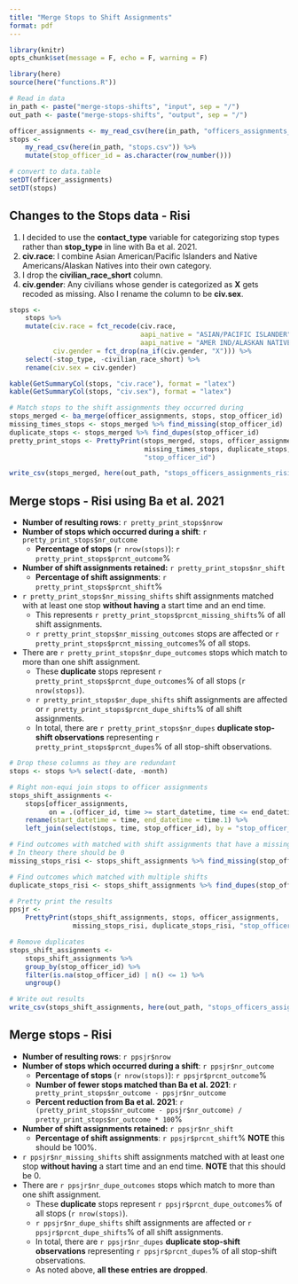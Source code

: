 ```yaml
---
title: "Merge Stops to Shift Assignments"
format: pdf
---
```


```r
library(knitr)
opts_chunk$set(message = F, echo = F, warning = F)

library(here)
source(here("functions.R"))

# Read in data
in_path <- paste("merge-stops-shifts", "input", sep = "/")
out_path <- paste("merge-stops-shifts", "output", sep = "/")

officer_assignments <- my_read_csv(here(in_path, "officers_assignments_risi.csv"))
stops <-
    my_read_csv(here(in_path, "stops.csv")) %>%
    mutate(stop_officer_id = as.character(row_number()))

# convert to data.table
setDT(officer_assignments)
setDT(stops)
```

## Changes to the Stops data - Risi

1. I decided to use the **contact_type** variable for categorizing stop types rather than **stop_type** in line with Ba et al. 2021.
2. **civ.race**: I combine Asian American/Pacific Islanders and Native Americans/Alaskan Natives into their own category.
3. I drop the **civilian_race_short** column.
4. **civ.gender**: Any civilians whose gender is categorized as **X** gets recoded as missing. Also I rename the column to be **civ.sex**.

```r
stops <-
    stops %>%
    mutate(civ.race = fct_recode(civ.race,
                                 aapi_native = "ASIAN/PACIFIC ISLANDER",
                                 aapi_native = "AMER IND/ALASKAN NATIVE"),
           civ.gender = fct_drop(na_if(civ.gender, "X"))) %>%
    select(-stop_type, -civilian_race_short) %>%
    rename(civ.sex = civ.gender)

kable(GetSummaryCol(stops, "civ.race"), format = "latex")
kable(GetSummaryCol(stops, "civ.sex"), format = "latex")
```

```r
# Match stops to the shift assignments they occurred during
stops_merged <- ba_merge(officer_assignments, stops, stop_officer_id)
missing_times_stops <- stops_merged %>% find_missing(stop_officer_id)
duplicate_stops <- stops_merged %>% find_dupes(stop_officer_id)
pretty_print_stops <- PrettyPrint(stops_merged, stops, officer_assignments,
                                  missing_times_stops, duplicate_stops,
                                  "stop_officer_id")

write_csv(stops_merged, here(out_path, "stops_officers_assignments_risi_max.csv"))
```

## Merge stops - Risi using Ba et al. 2021

* **Number of resulting rows**: `r pretty_print_stops$nrow`
* **Number of stops which occurred during a shift**: `r pretty_print_stops$nr_outcome`
    * **Percentage of stops** (`r nrow(stops)`): `r pretty_print_stops$prcnt_outcome`%
* **Number of shift assignments retained:** `r pretty_print_stops$nr_shift`
    * **Percentage of shift assignments**: `r pretty_print_stops$prcnt_shift`%
* `r pretty_print_stops$nr_missing_shifts` shift assignments matched with at least one stop **without having** a start time and an end time.
    * This represents `r pretty_print_stops$prcnt_missing_shifts`% of all shift assignments.
    * `r pretty_print_stops$nr_missing_outcomes` stops are affected or `r pretty_print_stops$prcnt_missing_outcomes`% of all stops.
* There are `r pretty_print_stops$nr_dupe_outcomes` stops which match to more than one shift assignment.
    * These **duplicate** stops represent `r pretty_print_stops$prcnt_dupe_outcomes`% of all stops (`r nrow(stops)`).
    * `r pretty_print_stops$nr_dupe_shifts` shift assignments are affected or `r pretty_print_stops$prcnt_dupe_shifts`% of all shift assignments.
    * In total, there are `r pretty_print_stops$nr_dupes` **duplicate stop-shift observations** representing `r pretty_print_stops$prcnt_dupes`% of all stop-shift observations.

```r
# Drop these columns as they are redundant
stops <- stops %>% select(-date, -month)

# Right non-equi join stops to officer assignments
stops_shift_assignments <-
    stops[officer_assignments,
          on = .(officer_id, time >= start_datetime, time <= end_datetime)] %>%
    rename(start_datetime = time, end_datetime = time.1) %>%
    left_join(select(stops, time, stop_officer_id), by = "stop_officer_id")

# Find outcomes with matched with shift assignments that have a missing start and end time
# In theory there should be 0
missing_stops_risi <- stops_shift_assignments %>% find_missing(stop_officer_id)

# Find outcomes which matched with multiple shifts
duplicate_stops_risi <- stops_shift_assignments %>% find_dupes(stop_officer_id)

# Pretty print the results
ppsjr <-
    PrettyPrint(stops_shift_assignments, stops, officer_assignments,
                missing_stops_risi, duplicate_stops_risi, "stop_officer_id")

# Remove duplicates
stops_shift_assignments <-
    stops_shift_assignments %>%
    group_by(stop_officer_id) %>%
    filter(is.na(stop_officer_id) | n() <= 1) %>%
    ungroup()

# Write out results
write_csv(stops_shift_assignments, here(out_path, "stops_officers_assignments_risi_min.csv"))
```

## Merge stops - Risi

* **Number of resulting rows**: `r ppsjr$nrow`
* **Number of stops which occurred during a shift**: `r ppsjr$nr_outcome`
    * **Percentage of stops** (`r nrow(stops)`): `r ppsjr$prcnt_outcome`%
    * **Number of fewer stops matched than Ba et al. 2021**: `r pretty_print_stops$nr_outcome - ppsjr$nr_outcome`
    * **Percent reduction from Ba et al. 2021**: `r (pretty_print_stops$nr_outcome - ppsjr$nr_outcome) / pretty_print_stops$nr_outcome * 100`%
* **Number of shift assignments retained:** `r ppsjr$nr_shift`
    * **Percentage of shift assignments**: `r ppsjr$prcnt_shift`% **NOTE** this should be 100%.
* `r ppsjr$nr_missing_shifts` shift assignments matched with at least one stop **without having** a start time and an end time. **NOTE** that this should be 0.
* There are `r ppsjr$nr_dupe_outcomes` stops which match to more than one shift assignment.
    * These **duplicate** stops represent `r ppsjr$prcnt_dupe_outcomes`% of all stops (`r nrow(stops)`).
    * `r ppsjr$nr_dupe_shifts` shift assignments are affected or `r ppsjr$prcnt_dupe_shifts`% of all shift assignments.
    * In total, there are `r ppsjr$nr_dupes` **duplicate stop-shift observations** representing `r ppsjr$prcnt_dupes`% of all stop-shift observations.
    * As noted above, **all these entries are dropped**.
